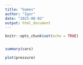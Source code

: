 ```yaml
---
title: "Games"
author: "Igor"
date: "2023-08-02"
output: html_document
---
```


```r
knitr::opts_chunk$set(echo = TRUE)
```


```r

```

```r
summary(cars)
```


```r
plot(pressure)
```
